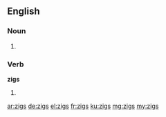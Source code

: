 ==English==

===Noun===
{{head|en}}

# {{plural of|zig}}

===Verb===
'''zigs'''

# {{en-third-person singular of|zig}}

[[ar:zigs]]
[[de:zigs]]
[[el:zigs]]
[[fr:zigs]]
[[ku:zigs]]
[[mg:zigs]]
[[my:zigs]]